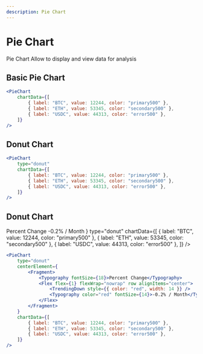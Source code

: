 ```yaml
---
description: Pie Chart
---
```




# Pie Chart

Pie Chart Allow to display and view data for analysis

## Basic Pie Chart

<DisplayExample>
  <PieChart
    chartData={[
      { label: "BTC", value: 12244, color: "primary500" },
      { label: "ETH", value: 53345, color: "secondary500" },
      { label: "USDC", value: 44313, color: "error500" },
    ]}
  />
</DisplayExample>

```jsx
<PieChart
    chartData={[
        { label: "BTC", value: 12244, color: "primary500" },
        { label: "ETH", value: 53345, color: "secondary500" },
        { label: "USDC", value: 44313, color: "error500" },
    ]}
/>
```

## Donut Chart

<DisplayExample>
  <PieChart
    type="donut"
    chartData={[
      { label: "BTC", value: 12244, color: "primary500" },
      { label: "ETH", value: 53345, color: "secondary500" },
      { label: "USDC", value: 44313, color: "error500" },
    ]}
  />
</DisplayExample>

```jsx
<PieChart
    type="donut"
    chartData={[
        { label: "BTC", value: 12244, color: "primary500" },
        { label: "ETH", value: 53345, color: "secondary500" },
        { label: "USDC", value: 44313, color: "error500" },
    ]}
/>
```
## Donut Chart

<DisplayExample>
  <PieChart
     centerElement={
        <Fragment>
            <Typography fontSize={18}>Percent Change</Typography>
            <Flex flex={1} flexWrap="nowrap" row alignItems="center">
                <TrendingDown style={{ color: "red", width: 14 }} />
                <Typography color="red" fontSize={14}>-0.2% / Month</Typography>
            </Flex>
        </Fragment>
    }
    type="donut"
    chartData={[
      { label: "BTC", value: 12244, color: "primary500" },
      { label: "ETH", value: 53345, color: "secondary500" },
      { label: "USDC", value: 44313, color: "error500" },
    ]}
  />
</DisplayExample>


```jsx
<PieChart
    type="donut"
    centerElement={
        <Fragment>
            <Typography fontSize={18}>Percent Change</Typography>
            <Flex flex={1} flexWrap="nowrap" row alignItems="center">
                <TrendingDown style={{ color: "red", width: 14 }} />
                <Typography color="red" fontSize={14}>-0.2% / Month</Typography>
            </Flex>
        </Fragment>
    }
    chartData={[
        { label: "BTC", value: 12244, color: "primary500" },
        { label: "ETH", value: 53345, color: "secondary500" },
        { label: "USDC", value: 44313, color: "error500" },
    ]}
/>
```
